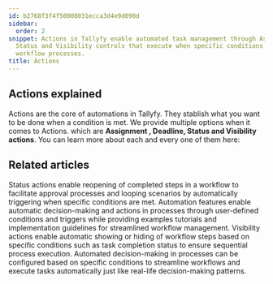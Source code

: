 ```yaml
---
id: b2768f3f4f50008031ecca3d4e9d098d
sidebar:
  order: 2
snippet: Actions in Tallyfy enable automated task management through Assignment Deadline
  Status and Visibility controls that execute when specific conditions are met during
  workflow processes.
title: Actions
---
```


## Actions explained

Actions are the core of automations in Tallyfy. They stablish what you want to be done when a condition is met. We provide multiple options when it comes to Actions. which are **Assignment , Deadline, Status and Visibility actions**. You can learn more about each and every one of them here:



<PageTree />


## Related articles
<CardGrid>
<LinkTitleCard header="<b>Actions > Automate changing the status of tasks</b>" href="/products/pro/documenting/templates/automations/actions/status-actions/" > Status actions enable reopening of completed steps in a workflow to facilitate approval processes and looping scenarios by automatically triggering when specific conditions are met. </LinkTitleCard>
<LinkTitleCard header="<b>Templates > Automations</b>" href="/products/pro/documenting/templates/automations/" > Automation features enable automatic decision-making and actions in processes through user-defined conditions and triggers while providing examples tutorials and implementation guidelines for streamlined workflow management. </LinkTitleCard>
<LinkTitleCard header="<b>Actions > Automate hiding or showing tasks</b>" href="/products/pro/documenting/templates/automations/actions/visibility-actions/" > Visibility actions enable automatic showing or hiding of workflow steps based on specific conditions such as task completion status to ensure sequential process execution. </LinkTitleCard>
<LinkTitleCard header="<b>Automations > Examples</b>" href="/products/pro/documenting/templates/automations/examples/" > Automated decision-making in processes can be configured based on specific conditions to streamline workflows and execute tasks automatically just like real-life decision-making patterns. </LinkTitleCard>
</CardGrid>